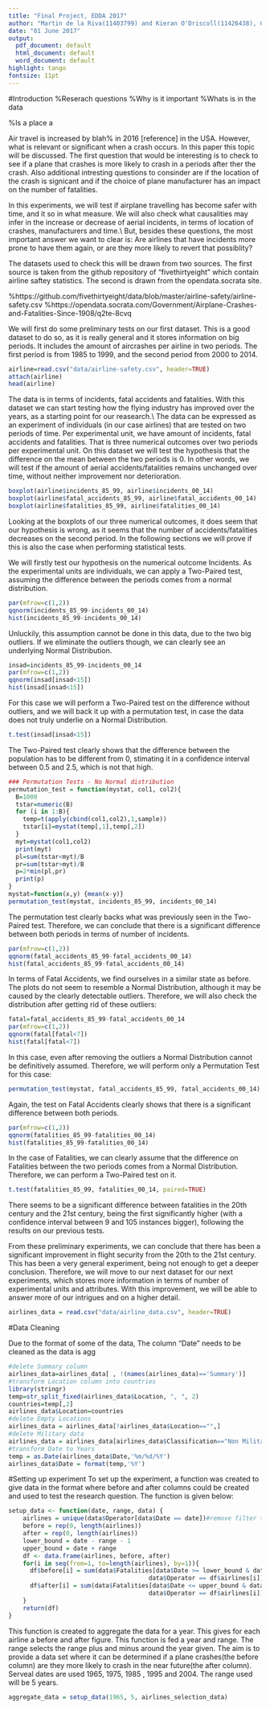```yaml
---
title: "Final Project, EDDA 2017"
author: "Martin de la Riva(11403799) and Kieran O'Driscoll(11426438), Group 23"
date: "01 June 2017"
output:
  pdf_document: default
  html_document: default
  word_document: default
highlight: tango
fontsize: 11pt
---
```


#Introduction
%Reserach questions
%Why is it important
%Whats is in the data

%Is a place a 

Air travel is increased by blah% in 2016 [reference] in the USA. However, what is relevant or significant when a crash occurs. In this paper this topic will be discussed. The first question that would be interesting is to check to see if a plane that crashes is more likely to crash in a periods after ther the crash. Also additional intresting questions to consinder are if the location of the crash is signicant and if the choice of plane manufacturer has an impact on the number of fatalities.

\section{Hypotheses}

In this experiments, we will test if airplane travelling has become safer with time, and it so in what measure. We will also check what causalities may infer in the increase or decrease of aerial incidents, in terms of location of crashes, manufacturers and time.\\
But, besides these questions, the most important answer we want to clear is: Are airlines that have incidents more prone to have them again, or are they more likely to revert that possiblity?

\section{Datasets}

The datasets used to check this will be drawn from two sources. The first source is taken from the github repository of "fivethirtyeight" which contain airline saftey statistics. The second is drawn from the opendata.socrata site.

%https://github.com/fivethirtyeight/data/blob/master/airline-safety/airline-safety.csv
%https://opendata.socrata.com/Government/Airplane-Crashes-and-Fatalities-Since-1908/q2te-8cvq

\section{Preliminary tests}

We will first do some preliminary tests on our first dataset. This is a good dataset to do so, as it is really general and it stores information on big periods. It includes the amount of aircrashes per airline in two periods. The first period is from 1985 to 1999, and the second period from 2000 to 2014.

```r
airline=read.csv("data/airline-safety.csv", header=TRUE)
attach(airline)
head(airline)
```

The data is in terms of incidents, fatal accidents and fatalities. With this dataset we can start testing how the flying industry has improved over the years, as a starting point for our reasearch.\\
The data can be expressed as an experiment of individuals (in our case airlines) that are tested on two periods of time. Per experimental unit, we have amount of incidents, fatal accidents and fatalities. That is three numerical outcomes over two periods per experimental unit. On this dataset we will test the hypothesis that the difference on the mean between the two periods is 0. In other words, we will test if the amount of aerial accidents/fatalities remains unchanged over time, without neither improvement nor deterioration.

\subsection{Plots}
```r
boxplot(airline$incidents_85_99, airline$incidents_00_14)
boxplot(airline$fatal_accidents_85_99, airline$fatal_accidents_00_14)
boxplot(airline$fatalities_85_99, airline$fatalities_00_14)
```

Looking at the boxplots of our three numerical outcomes, it does seem that our hypothesis is wrong, as it seems that the number of accidents/fatalities decreases on the second period. In the following sections we will prove if this is also the case when performing statistical tests.

\subsection{Incidents}

We will firstly test our hypothesis on the numerical outcome Incidents. As the experimental units are individuals, we can apply a Two-Paired test, assuming the difference between the periods comes from a normal distribution.

```r
par(mfrow=c(1,2))
qqnorm(incidents_85_99-incidents_00_14)
hist(incidents_85_99-incidents_00_14)
```

Unluckily, this assumption cannot be done in this data, due to the two big outliers. If we eliminate the outliers though, we can clearly see an underlying Normal Distribution.

```r
insad=incidents_85_99-incidents_00_14
par(mfrow=c(1,2))
qqnorm(insad[insad<15])
hist(insad[insad<15])
```

For this case we will perform a Two-Paired test on the difference without outliers, and we will back it up with a permutation test, in case the data does not truly underlie on a Normal Distribution.

```r
t.test(insad[insad<15])
```

The Two-Paired test clearly shows that the difference between the population has to be different from 0, stimating it in a confidence interval between 0.5 and 2.5, which is not that high.

```r
### Permutation Tests - No Normal distribution
permutation_test = function(mystat, col1, col2){
  B=1000
  tstar=numeric(B)
  for (i in 1:B){
    temp=t(apply(cbind(col1,col2),1,sample))
    tstar[i]=mystat(temp[,1],temp[,2])
  }
  myt=mystat(col1,col2)
  print(myt)
  pl=sum(tstar<myt)/B
  pr=sum(tstar>myt)/B
  p=2*min(pl,pr)
  print(p)
}
mystat=function(x,y) {mean(x-y)}
permutation_test(mystat, incidents_85_99, incidents_00_14)
```

The permutation test clearly backs what was previously seen in the Two-Paired test. Therefore, we can conclude that there is a significant difference between both periods in terms of number of incidents.

\subsection{Fatal Accidents}
```r
par(mfrow=c(1,2))
qqnorm(fatal_accidents_85_99-fatal_accidents_00_14)
hist(fatal_accidents_85_99-fatal_accidents_00_14)
```

In terms of Fatal Accidents, we find ourselves in a similar state as before. The plots do not seem to resemble a Normal Distribution, although it may be caused by the clearly detectable outliers. Therefore, we will also check the distribution after getting rid of these outliers:

```r
fatal=fatal_accidents_85_99-fatal_accidents_00_14
par(mfrow=c(1,2))
qqnorm(fatal[fatal<7])
hist(fatal[fatal<7])
```

In this case, even after removing the outliers a Normal Distribution cannot be definitively assumed. Therefore, we will perform only a Permutation Test for this case:

```r
permutation_test(mystat, fatal_accidents_85_99, fatal_accidents_00_14)
```

Again, the test on Fatal Accidents clearly shows that there is a significant difference between both periods.

\subsection{Fatalities}

```r
par(mfrow=c(1,2))
qqnorm(fatalities_85_99-fatalities_00_14)
hist(fatalities_85_99-fatalities_00_14)
```

In the case of Fatalities, we can clearly assume that the difference on Fatalities between the two periods comes from a Normal Distribution. Therefore, we can perform a Two-Paired test on it.

```r
t.test(fatalities_85_99, fatalities_00_14, paired=TRUE)
```

There seems to be a significant difference between fatalities in the 20th century and the 21st century, being the first significantly higher (with a confidence interval between 9 and 105 instances bigger), following the results on our previous tests.

\subsection{Conclusion on preliminary experiments}

From these preliminary experiments, we can conclude that there has been a significant improvement in flight security from the 20th to the 21st century. This has been a very general experiment, being not enough to get a deeper conclusion. Therefore, we will move to our next dataset for our next experiments, which stores more information in terms of number of experimental units and attributes. With this improvement, we will be able to answer more of our intrigues and on a higher detail.

\section{Deeper Investigation}








```r
airlines_data = read.csv("data/airline_data.csv", header=TRUE)
```

#Data Cleaning

Due to the format of some of the data, The column "Date" needs to be cleaned as the data is agg

```r
#delete Summary column
airlines_data=airlines_data[ , !(names(airlines_data)=='Summary')]
#transform Location column into countries
library(stringr)
temp=str_split_fixed(airlines_data$Location, ", ", 2)
countries=temp[,2]
airlines_data$Location=countries
#delete Empty Locations
airlines_data = airlines_data[!airlines_data$Location=="",]
#delete Military data
airlines_data = airlines_data[airlines_data$Classification=="Non Military",]
#transform Date to Years
temp = as.Date(airlines_data$Date,'%m/%d/%Y')
airlines_data$Date = format(temp,'%Y')
```

#Setting up experiment
To set up the experiment, a function was created to give data in the format where before and after columns could be created and used to test the research question. The function is given below:
```r
setup_data <- function(date, range, data) {
    airlines = unique(data$Operator[data$Date == date])#remove filter to include airlines that didn't crash
    before = rep(0, length(airlines))
    after = rep(0, length(airlines))
    lower_bound = date - range - 1
    upper_bound = date + range
    df <- data.frame(airlines, before, after)
    for(i in seq(from=1, to=length(airlines), by=1)){
      df$before[i] = sum(data$Fatalities[data$Date >= lower_bound & data$Date <= date & 
                                       data$Operator == df$airlines[i]])
      df$after[i] = sum(data$Fatalities[data$Date <= upper_bound & data$Date > date & 
                                       data$Operator == df$airlines[i]])
    }
    return(df)
}
```
This function is created to aggregate the data for a year. This gives for each airline a before and after figure. This function is fed a year and range. The range selects the range plus and minus around the year given. The aim is to provide a data set where it can be determined if a plane crashes(the before column) are they more likely to crash in the near future(the after column). Serveal dates are used 1965, 1975, 1985 , 1995 and 2004. The range used will be 5 years.

```r
aggregate_data = setup_data(1965, 5, airlines_selection_data)

```
